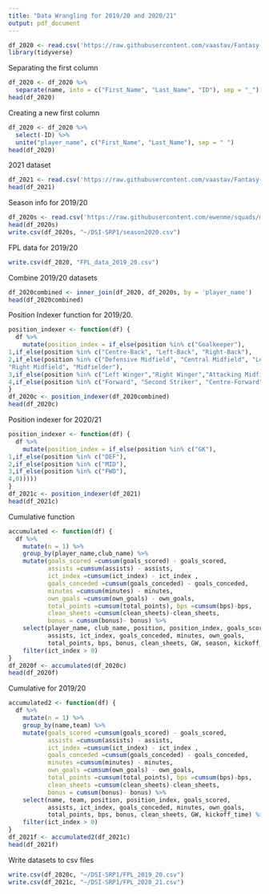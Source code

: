 ---
title: "Data Wrangling for 2019/20 and 2020/21"
output: pdf_document
---



```{r}
df_2020 <- read.csv('https://raw.githubusercontent.com/vaastav/Fantasy-Premier-League/master/data/2019-20/gws/merged_gw.csv', encoding = 'UTF-8')
library(tidyverse)
```

Separating the first column

```{r}
df_2020 <- df_2020 %>% 
  separate(name, into = c("First_Name", "Last_Name", "ID"), sep = "_")
head(df_2020)
```
Creating a new first column

```{r}
df_2020 <- df_2020 %>% 
  select(-ID) %>% 
  unite("player_name", c("First_Name", "Last_Name"), sep = " ")
head(df_2020)
```
2021 dataset

```{r}
df_2021 <- read.csv('https://raw.githubusercontent.com/vaastav/Fantasy-Premier-League/master/data/2020-21/gws/merged_gw.csv', encoding = 'UTF-8')
head(df_2021)
```

Season info for 2019/20
```{r}
df_2020s <- read.csv('https://raw.githubusercontent.com/ewenme/squads/master/data/2019/premier_league.csv', encoding = 'UTF-8')
head(df_2020s)
write.csv(df_2020s, "~/DSI-SRP1/season2020.csv")
```
FPL data for 2019/20
```{r}
write.csv(df_2020, "FPL_data_2019_20.csv")
```

Combine 2019/20 datasets
```{r}
df_2020combined <- inner_join(df_2020, df_2020s, by = 'player_name')
head(df_2020combined)
```

Position Indexer function for 2019/20.
```{r}
position_indexer <- function(df) {
  df %>% 
    mutate(position_index = if_else(position %in% c("Goalkeeper"),
1,if_else(position %in% c("Centre-Back", "Left-Back", "Right-Back"),
2,if_else(position %in% c("Defensive Midfield", "Central Midfield", "Left Midfield", 
"Right Midfield", "Midfielder"),
3,if_else(position %in% c("Left Winger","Right Winger","Attacking Midfield"),
4,if_else(position %in% c("Forward", "Second Striker", "Centre-Forward"),5,0))))))
}
df_2020c <- position_indexer(df_2020combined)
head(df_2020c)
```
Position indexer for 2020/21
```{r}
position_indexer <- function(df) {
  df %>% 
    mutate(position_index = if_else(position %in% c("GK"),
1,if_else(position %in% c("DEF"),
2,if_else(position %in% c("MID"),
3,if_else(position %in% c("FWD"),
4,0)))))
}
df_2021c <- position_indexer(df_2021)
head(df_2021c)
```
Cumulative function
```{r}
accumulated <- function(df) {
  df %>% 
    mutate(n = 1) %>% 
    group_by(player_name,club_name) %>% 
    mutate(goals_scored =cumsum(goals_scored) - goals_scored, 
           assists =cumsum(assists) - assists,
           ict_index =cumsum(ict_index) - ict_index ,
           goals_conceded =cumsum(goals_conceded) - goals_conceded,
           minutes =cumsum(minutes) - minutes, 
           own_goals =cumsum(own_goals) - own_goals, 
           total_points =cumsum(total_points), bps =cumsum(bps)-bps,
           clean_sheets =cumsum(clean_sheets)-clean_sheets, 
           bonus = cumsum(bonus)- bonus) %>% 
    select(player_name, club_name, position, position_index, goals_scored,
           assists, ict_index, goals_conceded, minutes, own_goals,
           total_points, bps, bonus, clean_sheets, GW, season, kickoff_time) %>% 
    filter(ict_index > 0)
}
df_2020f <- accumulated(df_2020c)
head(df_2020f)
```

Cumulative for 2019/20
```{r}
accumulated2 <- function(df) {
  df %>% 
    mutate(n = 1) %>% 
    group_by(name,team) %>% 
    mutate(goals_scored =cumsum(goals_scored) - goals_scored, 
           assists =cumsum(assists) - assists,
           ict_index =cumsum(ict_index) - ict_index ,
           goals_conceded =cumsum(goals_conceded) - goals_conceded,
           minutes =cumsum(minutes) - minutes, 
           own_goals =cumsum(own_goals) - own_goals, 
           total_points =cumsum(total_points), bps =cumsum(bps)-bps,
           clean_sheets =cumsum(clean_sheets)-clean_sheets, 
           bonus = cumsum(bonus)- bonus) %>% 
    select(name, team, position, position_index, goals_scored,
           assists, ict_index, goals_conceded, minutes, own_goals,
           total_points, bps, bonus, clean_sheets, GW, kickoff_time) %>% 
    filter(ict_index > 0)
}
df_2021f <- accumulated2(df_2021c)
head(df_2021f)
```

Write datasets to csv files

```{r}
write.csv(df_2020c, "~/DSI-SRP1/FPL_2019_20.csv")
write.csv(df_2021c, "~/DSI-SRP1/FPL_2020_21.csv")
```

